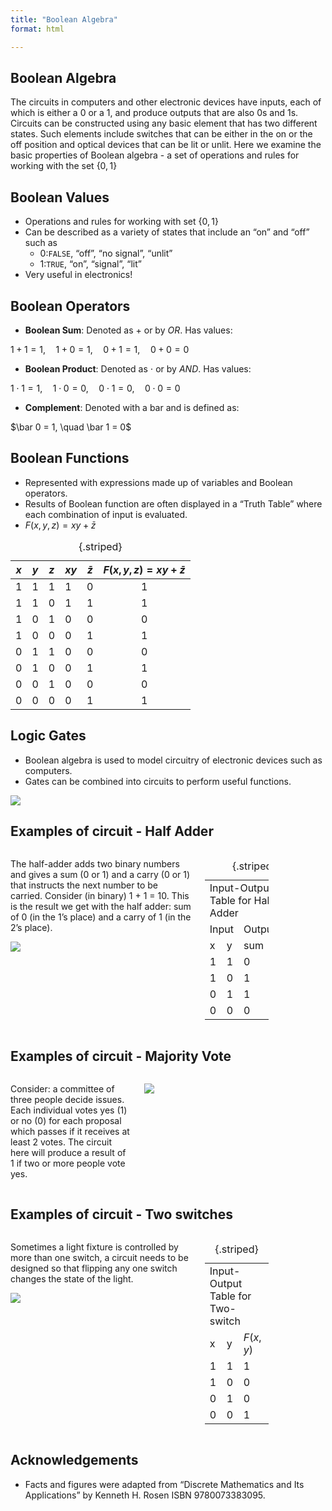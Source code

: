 ```yaml
---
title: "Boolean Algebra"
format: html

---
```

## Boolean Algebra  
The circuits in computers and other electronic devices have inputs, each of which is either a 0 or a 1, and produce outputs that are also 0s and 1s. Circuits can be constructed using any basic element that has two different states. Such elements include switches that can be either in the on or the off position and optical devices that can be lit or unlit. Here we examine the basic properties of Boolean algebra - a set of operations and rules for working with the set $\{0, 1\}$

## Boolean Values  
* Operations and rules for working with set $\{0,1\}$
* Can be described as a variety of states that include an "on" and "off" such as 
  * 0:`FALSE`, "off", "no signal", "unlit"
  * 1:`TRUE`, "on", "signal", "lit"
* Very useful in electronics! 

## Boolean Operators  

* **Boolean Sum**: Denoted as $+$ or by $OR$. Has values: 

$1 + 1 = 1,\quad 1 + 0 = 1,\quad 0 + 1 = 1,\quad 0 + 0 = 0$

* **Boolean Product**: Denoted as $\cdot$ or by $AND$. Has values:

$1 \cdot 1 = 1, \quad 1 \cdot 0 = 0, \quad 0 \cdot 1 = 0, \quad 0 \cdot 0 = 0$

* **Complement**: Denoted with a bar and is defined as: 

$\bar 0 = 1, \quad \bar 1 = 0$

## Boolean Functions {.smaller}  
* Represented with expressions made up of variables and Boolean operators. 
* Results of Boolean function are often displayed in a "Truth Table" where each combination of input is evaluated.  
* $F(x, y, z) = xy + \bar z$

| $x$ | $y$ | $z$ | $xy$ | $\bar z$| $F(x, y, z) = xy  + \bar z$ | 
|-----|-----|-----|------|---------|:------------------------:|
|1|1|1|1|0|1|
|1|1|0|1|1|1|
|1|0|1|0|0|0|
|1|0|0|0|1|1|
|0|1|1|0|0|0|
|0|1|0|0|1|1|
|0|0|1|0|0|0|
|0|0|0|0|1|1|
: {.striped}

## Logic Gates  
* Boolean algebra is used to model circuitry of electronic devices such as computers. 
* Gates can be combined into circuits to perform useful functions. 

![](BA_figures/logic_gates.png)

## Examples of circuit - Half Adder  
:::: {.columns}

::: {.column width="60%"}
The half-adder adds two binary numbers and gives a sum (0 or 1) and a carry (0 or 1) that instructs the next number to be carried. Consider (in binary) 1 + 1 = 10. This is the result we get with the half adder: sum of 0 (in the 1's place) and a carry of 1 (in the 2's place). 

![](BA_figures/half_adder.png)
:::

::: {.column width="40%"}
+-------------------------------------+
| Input-Output Table for Half-Adder   | 
+--------------------+----------------+
| Input              | Output         |
+--------+-----------+------+---------+
|x       |y          | sum  | carry   |
+--------+-----------+------+---------+
|1       |1          | 0    | 1       |
+--------+-----------+------+---------+
|1       |0          | 1    | 0       |
+--------+-----------+------+---------+
|0       |1          | 1    | 0       |
+--------+-----------+------+---------+
|0       |0          | 0    | 0       |
+--------+-----------+------+---------+
: {.striped}

:::

::::

## Examples of circuit - Majority Vote  
:::: {.columns}

::: {.column width="40%"}
Consider: a committee of three people decide issues. Each individual votes yes (1) or no (0) for each proposal which passes if it receives at least 2 votes. The circuit here will produce a result of 1 if two or more people vote yes. 

:::

::: {.column width="60%"}
![](BA_figures/majority_vote.png)

:::

::::

## Examples of circuit - Two switches  
:::: {.columns}

::: {.column width="60%"}
Sometimes a light fixture is controlled by more than one switch, a circuit needs to be designed so that flipping any one switch changes the state of the light.  

![](BA_figures/two_switch.png)
:::

::: {.column width="40%"}
+-------------------------------------+
| Input-Output Table for Two-switch   | 
+--------+-----------+----------------+
|x       |y          | $F(x,y)$       |
+--------+-----------+----------------+
|1       |1          |    1           |
+--------+-----------+----------------+
|1       |0          |    0           |
+--------+-----------+----------------+
|0       |1          |    0           |
+--------+-----------+----------------+
|0       |0          |    1           |
+--------+-----------+----------------+
: {.striped}

:::

::::

## Acknowledgements  

* Facts and figures were adapted from "Discrete Mathematics and Its Applications" by Kenneth H. Rosen ISBN 9780073383095. 